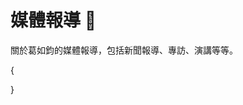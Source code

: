 
# 媒體報導 📰

關於葛如鈞的媒體報導，包括新聞報導、專訪、演講等等。

{<Cards className="mt-8 grid-cols-1 sm:grid-cols-2 md:grid-cols-1 lg:grid-cols-2 xl:grid-cols-3 gap-5 gap-y-8">

<YoutubeCard
  title="戰情室上線啦 2023/12/28"
  videoId="3Z1Mv5ZtvVM"
  description="網驚世界最聰明大學畢業生 藍不分區葛如鈞有多強？準區塊鏈立委提名不分區秘辛 投侯友宜翻轉 Web3？"
/>
<YoutubeCard
  title="藍不分區秀戰力！「寶博士」葛如鈞、陳菁徽首開記者會"
  videoId="eon7YcFBLJ8"
  description="國民黨日前公布不分區名單，其中區塊鏈專家「寶博士」葛如鈞，成為亮點！首度開記者會秀戰力，批評民進黨執政缺失，同時也力挺主帥侯友宜的政見。"
/>
<YoutubeCard
  title="亮點？藍不分區驚見「世界最聰明大學畢業生」"
  videoId="Z-uAqE3sjro"
  description="國民黨日前公布不分區立委名單，除了前高雄市長韓國瑜排名第一，也有不少亮眼人選，其中區塊鏈專家葛如鈞，他是台灣第一位奇點大學畢業生，這間學校由 Google、NASA 共同創辦，來自美國矽谷，更號稱世界最聰明大學，每年只收 80 到 100 位菁英，師資更包含知名電影導演詹姆斯卡麥隆、互聯網之父文頓瑟夫等人。"
/>
<YoutubeCard
  title="人工智慧與跨領域科技教育的發展趨勢，專訪葛如鈞寶博士"
  videoId="eBMhjuQwTno"
  description="AI 區塊鏈專家「寶博士」葛如鈞，台灣第一位從 Google 和 NASA 合辦，號稱「全球最聰明大學」奇點大學畢業的畢業生，更經營Podcast頻道「寶博朋友說」，現為國民黨不分區立委提名人。"
/>

</Cards>}
